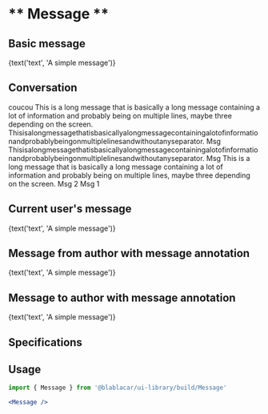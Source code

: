 

<Meta title="Widgets/Message" />

# ** Message **

## Basic message

<Canvas>
  <Story name="Default">
    <Message active={false}>{text('text', 'A simple message')}</Message>
  </Story>
</Canvas>

## Conversation

<Canvas>
  <Story name="Conversation">
    <Fragment>
      <Message messageAnnotation="Delivered - 15:29" active={false}>
        coucou
      </Message>
      <Message messageAnnotation="Delivered - 15:29" active={false}>
        This is a long message that is basically a long message containing a lot of information and probably being on multiple lines, maybe three depending on the screen.
      </Message>
      <Message messageAnnotation="Delivered - 15:30" active={false}>
        Thisisalongmessagethatisbasicallyalongmessagecontainingalotofinformationandprobablybeingonmultiplelinesandwithoutanyseparator.
      </Message>
      <Message messageAnnotation="Delivered - 15:32" active={false}>
        Msg
      </Message>
      <Message messageAnnotation="Delivered - 15:35" active>
        Thisisalongmessagethatisbasicallyalongmessagecontainingalotofinformationandprobablybeingonmultiplelinesandwithoutanyseparator.
      </Message>
      <Message active>Msg</Message>
      <Message active>This is a long message that is basically a long message containing a lot of information and probably being on multiple lines, maybe three depending on the screen.</Message>
      <Message messageAnnotation="Sent - 15:40" active>
        Msg 2
      </Message>
      <Message messageAnnotation="Delivered - 15:45" active>
        Msg 1
      </Message>
    </Fragment>
  </Story>
</Canvas>

## Current user's message

<Canvas>
  <Story name="Current user message">
    <Message active>{text('text', 'A simple message')}</Message>
  </Story>
</Canvas>

## Message from author with message annotation

<Canvas>
  <Story name="Message from author with message annotation">
    <Message active messageAnnotation="Sent - 15:00">
      {text('text', 'A simple message')}
    </Message>
  </Story>
</Canvas>

## Message to author with message annotation

<Canvas>
  <Story name="Message to author with message annotation">
    <Message active={false} messageAnnotation="Delivered - 15:00">
      {text('text', 'A simple message')}
    </Message>
  </Story>
</Canvas>

## Specifications

## Usage

```jsx
import { Message } from '@blablacar/ui-library/build/Message'

<Message />
```

<ArgsTable of={Message} />
